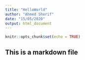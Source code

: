 ```yaml
---
title: "HelloWorld"
author: "Ahmed Sherif"
date: "15/05/2020"
output: html_document
---
```


```r
knitr::opts_chunk$set(echo = TRUE)
```

## This is a markdown file

